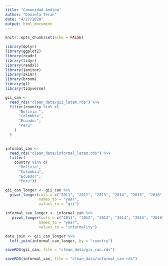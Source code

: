 ```yaml
---
title: "Comunidad Andina"
author: "Daniela Teran"
date: "4/27/2020"
output: html_document
---
```

```r
knitr::opts_chunk$set(echo = FALSE)

library(dplyr)
library(ggplot2)
library(readr)
library(tidyr)
library(readxl)
library(janitor)
library(skimr)
library(broom)
library(gt)
library(tidyverse)

```

```r

gii_can <-
  read_rds("clean_data/gii_latam.rds") %>%
  filter(country %in% c(
      "Bolivia ",
      "Colombia",
      "Ecuador",
      "Peru"
    )
  )
  
```


```r

informal_can <-
  read_rds("clean_data/informal_latam.rds") %>%
  filter(
    country %in% c(
      "Bolivia",
      "Colombia",
      "Ecuador",
      "Peru"))

```

```r

gii_can_longer <- gii_can %>% 
  pivot_longer(cols = c("2011", "2012", "2013", "2014", "2015", "2016", "2017"),
               names_to = "year",
               values_to = "gii")

informal_can_longer <- informal_can %>%
   pivot_longer(cols = c("2011", "2012", "2013", "2014", "2015", "2016", "2017"),
               names_to = "year",
               values_to = "informality")

data_join <- gii_can_longer %>%
  left_join(informal_can_longer, by = "country")

```

```r

saveRDS(gii_can, file = "clean_data/gii_can.rds")

saveRDS(informal_can, file = "clean_data/informal_can.rds")


```

